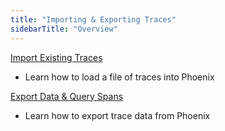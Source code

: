 ```yaml
---
title: "Importing & Exporting Traces"
sidebarTitle: "Overview"
---
```


[Import Existing Traces](/phoenix/tracing/how-to-tracing/importing-and-exporting-traces/importing-existing-traces)

* Learn how to load a file of traces into Phoenix

[Export Data & Query Spans](/phoenix/tracing/how-to-tracing/importing-and-exporting-traces/extract-data-from-spans)

* Learn how to export trace data from Phoenix


